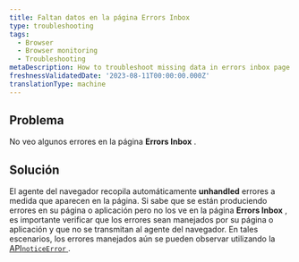 ```yaml
---
title: Faltan datos en la página Errors Inbox
type: troubleshooting
tags:
  - Browser
  - Browser monitoring
  - Troubleshooting
metaDescription: How to troubleshoot missing data in errors inbox page
freshnessValidatedDate: '2023-08-11T00:00:00.000Z'
translationType: machine
---
```


## Problema

No veo algunos errores en la página <DoNotTranslate>**Errors Inbox**</DoNotTranslate> .

## Solución

El agente del navegador recopila automáticamente <DoNotTranslate>**unhandled**</DoNotTranslate> errores a medida que aparecen en la página. Si sabe que se están produciendo errores en su página o aplicación pero no los ve en la página <DoNotTranslate>**Errors Inbox**</DoNotTranslate> , es importante verificar que los errores sean manejados por su página o aplicación y que no se transmitan al agente del navegador. En tales escenarios, los errores manejados aún se pueden observar utilizando la [API`noticeError` ](/docs/browser/new-relic-browser/browser-apis/noticeerror).